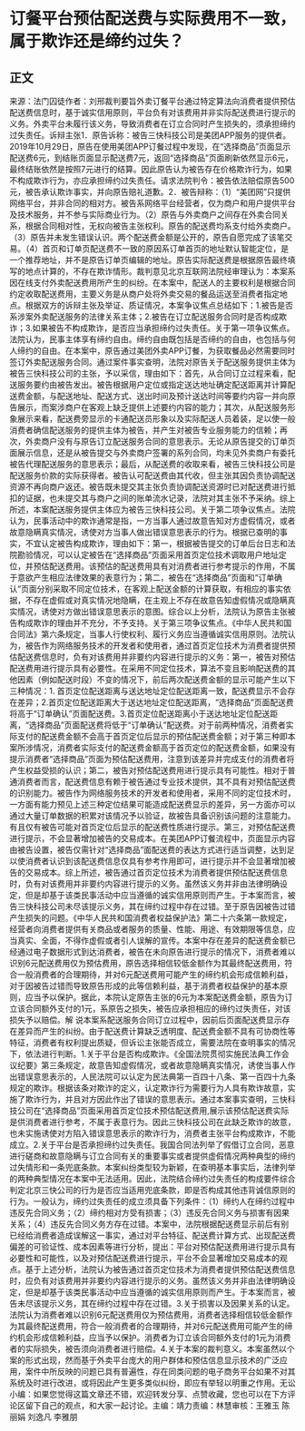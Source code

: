 # 订餐平台预估配送费与实际费用不一致，属于欺诈还是缔约过失？
## 正文
来源：法门囚徒作者：刘邢裁判要旨外卖订餐平台通过特定算法向消费者提供预估配送费信息时，基于诚实信用原则，平台负有对该费用并非实际配送费进行提示的义务。外卖平台未履行该义务，导致消费者在订立合同时产生损失的，须承担缔约过失责任。诉辩主张1．原告诉称：被告三快科技公司是美团APP服务的提供者。2019年10月29日，原告在使用美团APP订餐过程中发现，在“选择商品”页面显示配送费6元，到结账页面显示配送费7元，返回“选择商品”页面刷新依然显示6元，最终结账依然是按照7元进行的结算。因此原告认为被告存在价格欺诈行为，如果不构成欺诈行为，亦应承担缔约过失责任。请求法院判令：被告依法赔偿原告500元，被告承认欺诈事实，并向原告赔礼道歉。2．被告辩称：（1）“美团网”只提供网络平台，并非合同的相对方。被告系网络平台经营者，仅为商户和用户提供平台及技术服务，并不参与实际商业行为。（2）原告与外卖商户之间存在外卖合同关系，根据合同相对性，无权向被告主张权利。原告的配送费均系支付给外卖商户。（3）原告并未发生错误认识。两个配送费金额是公开的，原告自愿完成了该笔交易。（4）首页和订单页配送费不一致的原因系订单首页的地址默认智能定位，是一个推荐地址，并不是原告订单页编辑的地址。原告实际配送费是根据原告最终填写的地点计算的，不存在欺诈情形。裁判意见北京互联网法院经审理认为：本案系因在线支付外卖配送费用所产生的纠纷。在本案中，配送人的主要权利是根据合同约定收取配送费用，主要义务是从商户处将外卖交易的餐品运送至消费者指定地点。根据双方的诉辩主张及举证、质证情况，本案争议焦点总结如下：1.被告是否系涉案外卖配送服务的法律关系主体；2.被告在订立配送服务合同时是否构成欺诈；3.如果被告不构成欺诈，是否应当承担缔约过失责任。关于第一项争议焦点。法院认为，民事主体享有缔约自由。缔约自由既包括是否缔约的自由，也包括与何人缔约的自由。在本案中，原告通过美团外卖APP订餐，为获取餐品必然需要同时签订外卖配送服务合同。通过案件事实查明，法院对原告关于配送服务提供主体为被告三快科技公司的主张，予以采信，理由如下：首先，从合同订立过程来看，配送服务要约由被告发出。被告根据用户定位或指定送达地址确定配送距离并计算配送费金额，与配送地址、配送方式、送出时间及预计送达时间等要约内容一并向原告展示，而案涉商户在客观上缺乏提供上述要约内容的能力；其次，从配送服务形象展示来看，配送费旁显示的卡通配送员形象以及实际配送人员着装，足以使一般消费者确信配送服务的提供主体为被告，并产生对被告专业服务能力的信赖；再次，外卖商户没有与原告订立配送服务合同的意思表示。无论从原告提交的订单页面展示信息，还是从被告提交与外卖商户签署的系列合同，均未见外卖商户有委托被告代理配送服务的意思表示；最后，从配送费的收取来看，被告三快科技公司是配送服务价款的实际获得者。被告认可配送费由其代收，但主张其因负责协调配送资源不再向商户返还。被告既未提交其主张负责协调配送资源时已对配送费进行抵扣的证据，也未提交其与商户之间的账单流水记录，法院对其主张不予采纳。综上所述，本案配送服务提供主体应为被告三快科技公司。关于第二项争议焦点。法院认为，民事活动中的欺诈通常是指，一方当事人通过故意告知对方虚假情况，或者故意隐瞒真实情况，诱使对方当事人做出错误意思表示的行为。根据已查明的事实，不宜认定被告构成欺诈，理由如下：第一，根据被告提交的订单后台日志和法院勘验情况，可以认定被告在“选择商品”页面采用首页定位技术调取用户地址定位，并预估配送费用。该预估的配送费用具有对消费者进行参考提示的作用，不属于意欲产生相应法律效果的表意行为；第二，被告在“选择商品”页面和“订单确认”页面分别采取不同定位技术，在客观上配送金额的计算获取，有相应的事实依据，不存在虚假或对真实情况地隐瞒，在主观上不存在故意告知虚假情况或隐瞒真实情况，诱使对方做出错误意思表示的意图。综合以上分析，法院认为原告主张被告构成欺诈的理由并不充分，不予支持。关于第三项争议焦点。《中华人民共和国合同法》第六条规定，当事人行使权利、履行义务应当遵循诚实信用原则。法院认为，被告作为网络服务技术的开发者和使用者，通过首页定位技术为消费者提供预估配送费信息时，负有对该费用并非要约内容进行提示的义务：第一，被告对预估配送费用进行提示具有必要性。在采用不同定位技术，算法不变且影响配送费的其他因素（例如配送时段）不变的情况下，前后两次配送费金额的显示可能产生以下三种情况：1. 首页定位配送距离与送达地址定位配送距离一致，配送费显示不会存在差异；2.首页定位配送距离大于送达地址定位配送距离，“选择商品”页面配送费将高于“订单确认”页面配送费。3.首页定位配送距离小于送达地址定位配送距离，“选择商品”页面配送费将低于“订单确认”配送费。对于前两种情况，消费者实际支付的配送费金额不会高于首页定位后显示的预估配送费金额；对于第三种即本案所涉情况，消费者实际支付的配送费金额高于首页定位的配送费金额，如果没有提示消费者“选择商品”页面为预估配送费用，注意到该差异并完成支付的消费者将产生权益受损的认识；第二，被告对预估配送费用进行提示具有可能性。相对于普通消费者而言，配送费信息有赖于被告通过专业技术提供，其不具有对预估配送费的识别能力。被告作为网络服务技术的开发者和使用者，采用不同的定位技术时，一方面有能力预见上述三种定位结果可能造成配送费显示的差异，另一方面亦可以通过大量订单数据的积累对该情况予以验证，故被告具备识别该问题的注意能力。有且仅有被告可能对首页定位后显示的配送费性质进行提示。第三，对预估配送费进行提示，不会显著增加被告的交易成本。在美团APP订餐流程中，页面显示内容由被告设置，被告仅需针对“选择商品”面配送费的表达方式进行适当调整，达到足以使消费者认识到该配送费信息仅具有参考作用即可，进行提示并不会显著增加被告的交易成本。综上所述，被告通过首页定位技术为消费者提供预估配送费信息时，负有对该费用并非要约内容进行提示的义务。虽然该义务并非由法律明确设定，但是却基于该类民事活动中应当遵循的诚实信用原则而产生。于本案而言，被告三快科技公司未尽该提示义务，其在缔约过程中存在过错。至于原告因被告过错产生损失的问题。《中华人民共和国消费者权益保护法》第二十六条第一款规定，经营者向消费者提供有关商品或者服务的质量、性能、用途、有效期限等信息，应当真实、全面，不得作虚假或者引人误解的宣传。本案中存在差异的配送费金额已经通过电子数据形式到达消费者，被告在未向原告进行提示的情况下，消费者难以识别6元配送费用仅为预估费用，原告选择相信较低金额作为其最终配送费用，符合一般消费者的合理期待，并对6元配送费用可能产生的缔约机会形成信赖利益，对于因被告过错而导致原告形成的此等信赖利益，基于消费者权益保护的基本原则，应当予以保护。据此，本院认定原告主张的6元为本案配送费金额，原告为订立该合同额外支付的1元，系原告之损失，被告应承担相应的缔约过失责任，对该损失予以赔偿。解 说本案系配送服务合同订立过程中，因前后页面配送费显示存在差异而产生的纠纷。由于配送费计算缺乏透明度、配送费金额不具有可协商性等特征，消费者有权利提出质疑，但诉讼主张能否成立，需要法院在查明事实的情况下，依法进行判断。1.关于平台是否构成欺诈。《全国法院贯彻实施民法典工作会议纪要》第三条规定，故意告知虚假情况，或者故意隐瞒真实情况，诱使当事人作出错误意思表示的，人民法院可以认定为民法典第一百四十八条、第一百四十九条规定的欺诈。根据该条对欺诈的定义，认定欺诈行为需要行为人具有欺诈故意，实施了欺诈行为，并且对方因此作出了错误的意思表示。通过本案事实查明，三快科技公司在“选择商品”页面采用首页定位技术预估配送费用,展示该预估配送费实际是供消费者进行参考，不属于表意行为。因此三快科技公司在此缺乏欺诈的故意，也未实施诱使对方陷入错误意思表示的欺诈行为，消费者主张平台构成欺诈，不能成立。2.关于平台是否承担缔约过失责任。我国合同法列举了假借订立合同，恶意进行磋商和故意隐瞒与订立合同有关的重要事实或者提供虚假情况两种典型的缔约过失情形和一条兜底条款。本案纠纷类型较为新颖，在查明基本事实后，法律列举的两种典型情况在本案中无法适用。因此，法院结合缔约过失责任的构成要件综合判定北京三快公司的行为是否应当适用兜底条款，即是否构成其他违背诚信原则的行为。一般认为，缔约过失责任的成立须具备下列条件：（1）缔约人在缔约过程中违反先合同义务；（2）缔约相对方受有损害；（3）违反先合同义务与损害有因果关系；（4）违反先合同义务方存在过错。本案中，法院根据配送费显示前后有别已经给消费者造成误解这一事实，通过对平台特征、配送费计算方式、出现配送费偏差的可验证性、成本因素等进行分析，提出：平台对预估配送费用进行提示具有必要性和可能性，以及对预估配送费进行提示，平台不会显著增加交易成本的观点。基于上述分析，法院认为被告通过首页定位技术为消费者提供预估配送费信息时，应负有对该费用并非要约内容进行提示的义务。虽然该义务并非由法律明确设定，但是却基于该类民事活动中应当遵循的诚实信用原则而产生。于本案而言，被告未尽该提示义务，其在缔约过程中存在过错。3.关于损害以及因果关系的认定。法院认为消费者难以识别6元配送费用仅为预估费用，消费者选择相信较低金额作为其最终配送费用，符合一般消费者的合理期待，并对6元配送费用可能产生的缔约机会形成信赖利益，应当予以保护。消费者为订立该合同额外支付的1元为消费者的实际损失，被告须向消费者进行赔偿。4.关于本案的裁判意义。本案虽然以个案的形式出现，然而基于外卖平台庞大的用户群体和预估信息显示技术的广泛应用，案件中所反映的问题已具有普遍性，存在同类问题的电子商务平台如果不对其系统及时进行改进，或将因此产生更多类似纠纷，即应有举轻以明重之作用。无讼小编：如果您觉得这篇文章还不错，欢迎转发分享、点赞收藏，您也可以在下方评论区留下自己的观点，和大家一起讨论。主编：靖力责编：林慧审核：王雅玉 陈丽娟 刘逸凡 李雅朋